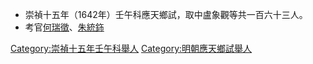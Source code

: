 *崇禎十五年（1642年）壬午科應天鄉試，取中盧象觀等共一百六十三人。
*考官[[何瑞徵|何瑞徵]]、[[朱統鉓|朱統鉓]]
[[Category:崇禎十五年壬午科舉人|Category:崇禎十五年壬午科舉人]]
[[Category:明朝應天鄉試舉人|Category:明朝應天鄉試舉人]]